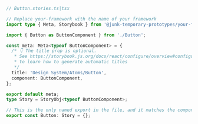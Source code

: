 ```ts
// Button.stories.ts|tsx

// Replace your-framework with the name of your framework
import type { Meta, Storybook } from '@junk-temporary-prototypes/your-framework';

import { Button as ButtonComponent } from './Button';

const meta: Meta<typeof ButtonComponent> = {
  /* 👇 The title prop is optional.
   * See https://storybook.js.org/docs/react/configure/overview#configure-story-loading
   * to learn how to generate automatic titles
   */
  title: 'Design System/Atoms/Button',
  component: ButtonComponent,
};

export default meta;
type Story = StoryObj<typeof ButtonComponent>;

// This is the only named export in the file, and it matches the component name
export const Button: Story = {};
```
